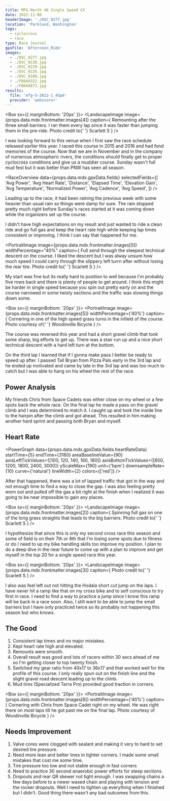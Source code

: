 ```yaml
---
title: MFG North 40 Single Speed CX
date: 2022-11-06
headerImage: './DSC_0277.jpg'
location: 'Parkland, Washington'
tags:
  - cyclocross
  - race
type: Race Journal
gpxFile: 'Afternoon_Ride'
images:
  - ./DSC_0277.jpg
  - ./DSC_0230.jpg
  - ./DSC_0229.jpg
  - ./DSC_0226.jpg
  - ./DSC_0189.jpg
  - ./FB6A9322.jpg
  - ./FB6A9873.jpg
results:
  file: 'mfg-5-2022-1_45pm'
  provider: 'webscorer'
---
```


<Box sx={{ marginBottom: '20px' }}>
  <LandscapeImage
    image={props.data.mdx.frontmatter.images[4]}
    caption={
      <Text>
        Remounting after the three small barriers. I ran them every lap since it
        was faster than jumping them in the pre-ride. Photo credit to{' '}
        <Link href="https://www.strava.com/athletes/41502563?oq=scarlett">
          Scarlett S
        </Link>
      </Text>
    }
  />
</Box>

I was looking forward to this venue when I first saw the race schedule released earlier this year. I raced this course in 2015 and 2016 and had fond memories of the course. Now that we are in November and in the company of numerous atmospheric rivers, the conditions should finally get to proper cyclocross conditions and give us a muddier course. Sunday wasn't full mud fest but it was better than PNW has seen all season.

<RaceOverview
  data={props.data.mdx.gpxData.fields}
  selectedFields={[
    'Avg Power',
    'Avg Heart Rate',
    'Distance',
    'Elapsed Time',
    'Elevation Gain',
    'Avg Temperature',
    'Normalized Power',
    'Avg Cadence',
    'Avg Speed',
  ]}
/>

Leading up to the race, it had been raining the previous week with some heavier than usual rain so things were damp for sure. The rain stopped pretty much right before Sunday's races started at it was coming down while the organizers set up the course.

I didn't have high expectations on my result and just wanted to ride a clean ride and go full gas and keep the heart rate high while keeping lap times consistent or improving. I think I can say that happened for me.

<PortraitImage
  image={props.data.mdx.frontmatter.images[0]}
  widthPercentage="40%"
  caption={
    <Text>
      Full send through the steepest technical descent on the course. I liked
      the descent but I was alway unsure how much speed I could carry through
      the slippery left turrn after without losing the rear tire. Photo credit
      to{' '}
      <Link href="https://www.strava.com/athletes/41502563?oq=scarlett">
        Scarlett S
      </Link>
    </Text>
  }
/>

My start was fine but its really hard to position to well because I'm probably five rows back and there is plenty of people to get around. I think this might be harder in single speed because you spin out pretty early on and the course narrowed in some twisty sections and the traffic was slowing things down some.

<Box sx={{ marginBottom: '20px' }}>
  <PortraitImage
    image={props.data.mdx.frontmatter.images[5]}
    widthPercentage={'40%'}
    caption={
      <Text>
        Cornering in one of the high speed grass turns in the infield of the
        course. Photo courtesy of{' '}
        <Link href="http://woodinvillebicycle.com">Woodinville Bicycle</Link>
      </Text>
    }
  />
</Box>

The course was reversed this year and had a short gravel climb that took some sharp, big efforts to get up. There was a stair run up and a nice short technical descent with a hard left turn at the bottom.

<Divider />
<RaceResults
  data={props.data.mdx.results.fields.data}
  numbersToHighlight={[0, 1, 2, 5, 24, 25, 26]}
  distance={props.data.mdx.gpxData.fields.distance}
  racerName="Adam Saegebarth"
/>
<Divider />

On the third lap I learned that if I gonna make pass I better be ready to speed up after. I passed Tall Bryan from Pizza Pals early in the 3rd lap and he ended up motivated and came by late in the 3rd lap and was too much to catch but I was able to hang on his wheel the rest of the race.

## Power Analysis

<PowerCurveGraph data={props.data.mdx.gpxData.fields.powerCurve} />

My friends Chris from Space Cadets was either close on my wheel or a few spots back the whole race. On the final lap he made a pass on the gravel climb and I was determined to match it. I caught up and took the inside line to the hairpin after the climb and got ahead. This resulted in him making another hard sprint and passing both Bryan and myself.

<PowerGraph
  data={props.data.mdx.gpxData.fields.powerData}
  startTime={5}
  endTime={400}
/>

## Heart Rate

<PowerGraph
  data={props.data.mdx.gpxData.fields.heartRateData}
  startTime={5}
  endTime={3180}
  areaBaselineValue={90}
  axisLeftTickValues={[100, 120, 140, 160, 180]}
  axisBottomTickValues={[600, 1200, 1800, 2400, 3000]}
  yScaleMax={190}
  unit={'bpm'}
  downsampleRate={10}
  curve={'natural'}
  lineWidth={2}
  colors={['red']}
/>

After that happened, there was a lot of lapped traffic that got in the way and not enough time to find a way to close the gap. I was also feeling pretty worn out and pulled off the gas a bit right at the finish when I realized it was going to be near impossible to gain any places.

<Box sx={{ marginBottom: '20px' }}>
  <LandscapeImage
    image={props.data.mdx.frontmatter.images[2]}
    caption={
      <Text>
        Spinning full gas on one of the long grass straights that leads to the
        big barriers. Photo credit to{' '}
        <Link href="https://www.strava.com/athletes/41502563?oq=scarlett">
          Scarlett S
        </Link>
      </Text>
    }
  />
</Box>

I hypothesize that since this is only my second cross race this season and some of field is on their 7th or 8th that I'm losing some spots due to fitness or do I need to up my bike handling skills too improve my position. I plan to do a deep dive in the near future to come up with a plan to improve and get myself in the top 20 for a single speed race this year.

<Box sx={{ marginBottom: '20px' }}>
  <LandscapeImage
    image={props.data.mdx.frontmatter.images[3]}
    caption={
      <Text>
        Photo credit to{' '}
        <Link href="https://www.strava.com/athletes/41502563?oq=scarlett">
          Scarlett S
        </Link>
      </Text>
    }
  />
</Box>

I also was feel left out not hitting the Hodala short cut jump on the laps. I have never hit a ramp like that on my cross bike and to self conscious to try first in race. I need to find a way to practice a jump since I know this ramp will be back in a race soon. Also, I still want to be able to jump the small barriers but I have only practiced twice so its probably not happening this season but who knows.

<Divider />
<MatchesBurned data={props.data.mdx.gpxData.fields.matchesBurned} />
<Divider sx={{ marginBottom: '20px' }} />

## The Good

1. Consistent lap times and no major mistakes.
2. Kept heart rate high and elevated.
3. Remounts were smooth.
4. Overall result was good and lots of racers within 30 secs ahead of me so I'm getting closer to top twenty finish.
5. Switched my gear ratio from 40x17 to 36x17 and that worked well for the profile of this course. I only really spun out on the finish line and the slight gravel road descent leading up to the climb.
6. Mud tires (Specialized Terra Pro) provided good traction in corners.

<Box sx={{ marginBottom: '20px' }}>
  <PortraitImage
    image={props.data.mdx.frontmatter.images[6]}
    widthPercentage={'40%'}
    caption={
      <Text>
        Cornering with Chris from Space Cadet right on my wheel. He was right
        there on most laps till he got past me on the final lap. Photo courtesy
        of <Link href="http://woodinvillebicycle.com">Woodinville Bicycle</Link>
      </Text>
    }
  />
</Box>

## Needs Improvement

1. Valve cores were clogged with sealant and making it very to hard to set desired tire pressure.
2. Need more lean and better lines in tighter corners. I made some small mistakes that cost me some time.
3. Tire pressure too low and not stable enough in fast corners
4. Need to practice 30 second anaerobic power efforts for steep sections.
5. Dropouts and rear QR skewer not tight enough. I was swapping chains a few days before to a newer waxed chain and playing with tension and the rocker dropouts. Well I need to tighten up everything when I finished but I didn't. Good thing there wasn't any bad outcomes from this.
